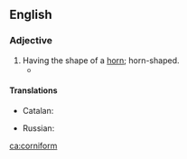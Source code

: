 ==English==

===Adjective===
{{en-adj}}

# Having the shape of a [[horn]]; horn-shaped.
#* {{quote-text|year=1906|author=O. Henry|title=[[s:The Love-Philtre of Ikey Schoenstein|The Love-Philtre of Ikey Schoenstein]]|passage=Therefore Ikey's '''corniform''', be-spectacled nose and narrow, knowledge-bowed figure was well known in the vicinity of the Blue Light, and his advice and notice were much desired.}}

====Translations====
{{trans-top|horn-shaped}}
* Catalan: {{t+|ca|corniforme|m}}
{{trans-mid}}
* Russian: {{t|ru|рогоподо́бный|m}}
{{trans-bottom}}

{{Webster 1913}}

[[ca:corniform]]